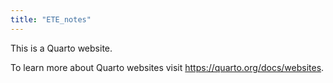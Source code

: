 ```yaml
---
title: "ETE_notes"
---
```


This is a Quarto website.

To learn more about Quarto websites visit <https://quarto.org/docs/websites>.
